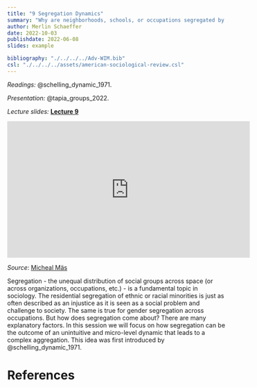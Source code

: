 ```yaml
---
title: "9 Segregation Dynamics"
summary: "Why are neighborhoods, schools, or occupations segregated by gender, ethnicity, and social class?"
author: Merlin Schaeffer
date: 2022-10-03
publishdate: 2022-06-08
slides: example

bibliography: "./../../../Adv-WIM.bib"
csl: "./../../../assets/american-sociological-review.csl"
---
```


*Readings:* @schelling_dynamic_1971.

*Presentation:* @tapia_groups_2022.

*Lecture slides:* [**Lecture 9**](/Sessions/1-Intro/1-Intro.html)

<iframe width="560" height="315" src="https://www.youtube.com/embed/dnffIS2EJ30" title="YouTube video player" frameborder="0" allow="accelerometer; autoplay; clipboard-write; encrypted-media; gyroscope; picture-in-picture" allowfullscreen></iframe>

*Source*: [Micheal Mäs](http://www.maes-sociology.eu/)

Segregation - the unequal distribution of social groups across space (or across organizations, occupations, etc.) - is a fundamental topic in sociology. The residential segregation of ethnic or racial minorities is just as often described as an injustice as it is seen as a social problem and challenge to society. The same is true for gender segregation across occupations. But how does segregation come about? There are many explanatory factors. In this session we will focus on how segregation can be the outcome of an unintuitive and micro-level dynamic that leads to a complex aggregation. This idea was first introduced by @schelling_dynamic_1971.

# References